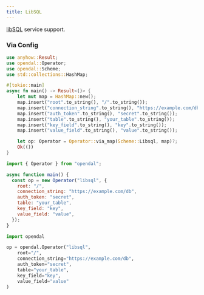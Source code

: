 ```yaml
---
title: LibSQL
---
```


[libSQL](https://github.com/tursodatabase/libsql) service support.


<Docs components={props.components} />

### Via Config


<Tabs>
  <TabItem value="rust" label="Rust" default>

```rust
use anyhow::Result;
use opendal::Operator;
use opendal::Scheme;
use std::collections::HashMap;

#[tokio::main]
async fn main() -> Result<()> {
    let mut map = HashMap::new();
    map.insert("root".to_string(), "/".to_string());
    map.insert("connection_string".to_string(), "https://example.com/db".to_string());
    map.insert("auth_token".to_string(), "secret".to_string());
    map.insert("table".to_string(), "your_table".to_string());
    map.insert("key_field".to_string(), "key".to_string());
    map.insert("value_field".to_string(), "value".to_string());

    let op: Operator = Operator::via_map(Scheme::Libsql, map)?;
    Ok(())
}
```

  </TabItem>
  <TabItem value="node.js" label="Node.js">

```javascript
import { Operator } from "opendal";

async function main() {
  const op = new Operator("libsql", {
    root: "/",
    connection_string: "https://example.com/db",
    auth_token: "secret",
    table: "your_table",
    key_field: "key",
    value_field: "value",
  });
}
```

  </TabItem>
  <TabItem value="python" label="Python">

```python
import opendal

op = opendal.Operator("libsql",
    root="/",
    connection_string="https://example.com/db",
    auth_token="secret",
    table="your_table",
    key_field="key",
    value_field="value"
)
```

  </TabItem>
</Tabs>
